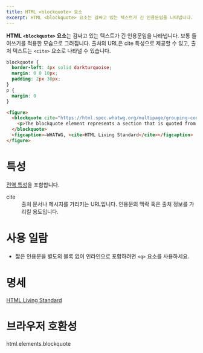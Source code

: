 ```yaml
---
title: HTML <blockquote> 요소
excerpt: HTML <blockquote> 요소는 감싸고 있는 텍스트가 긴 인용문임을 나타냅니다.
---
```


**HTML `<blockquote>` 요소**는 감싸고 있는 텍스트가 긴 인용문임을 나타냅니다. 보통 들여쓰기를 적용한 모습으로 그려집니다. 출처의 URL은 <TermLink>cite</TermLink> 특성으로 제공할 수 있고, 출처 텍스트는 `<cite>` 요소로 나타낼 수 있습니다.

<Demo height={120} name="main" />

```css name=demo sub
blockquote {
  border-left: 4px solid darkturquoise;
  margin: 0 0 10px;
  padding: 2px 30px;
}
p {
  margin: 0
}
```
```html name=demo
<figure>
  <blockquote cite="https://html.spec.whatwg.org/multipage/grouping-content.html#the-blockquote-element">
    <p>The blockquote element represents a section that is quoted from another source.</p>
  </blockquote>
  <figcaption>—WHATWG, <cite>HTML Living Standard</cite></figcaption>
</figure>
```

# 특성

[전역 특성](/docs/Web/HTML/Global_attributes)을 포함합니다.

<dl>
  <Term>cite</Term>
  <dd>출처 문서나 메시지를 가리키는 URL입니다. 인용문의 맥락 혹은 출처 정보를 가리킬 용도입니다.</dd>
</dl>

# 사용 일람

- 짧은 인용문을 별도의 블록 없이 인라인으로 포함하려면 `<q>` 요소를 사용하세요.

# 명세

[HTML Living Standard](https://html.spec.whatwg.org/multipage/semantics.html#the-blockquote-element)

# 브라우저 호환성

<BrowserCompat>html.elements.blockquote</BrowserCompat>
